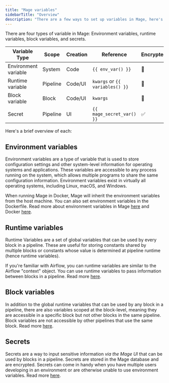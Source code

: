 ```yaml
---
title: "Mage variables"
sidebarTitle: "Overview"
description: "There are a few ways to set up variables in Mage, here's how you can use them to make the best pipelines the world has ever seen. 🌎"
---
```


There are four types of variable in Mage: Environment variables, runtime variables, block variables, and secrets.

| Variable Type        | Scope    | Creation | Reference                       | Encrypted |
| -------------------- | -------- | -------- | ------------------------------- | --------- |
| Environment variable | System   | Code     | `{{ env_var() }}`               | 🚫       |
| Runtime variable     | Pipeline | Code/UI  | `kwargs` or `{{ variables() }}` | 🚫       |
| Block variable       | Block    | Code/UI  | `kwargs`                        | 🚫       |
| Secret               | Pipeline | UI       | `{{ mage_secret_var() }}`       | ✅        |

Here's a brief overview of each:

## Environment variables

Environment variables are a type of variable that is used to store configuration settings and other system-level information for operating systems and applications. These variables are accessible to any process running on the system, which allows multiple programs to share the same configuration information. Environment variables exist in virtually all operating systems, including Linux, macOS, and Windows.

When running Mage in Docker, Mage will inherit the environment variables from the host machine. You can also set environment variables in the Dockerfile. Read more about environment variables in Mage [here](/development/variables/environment-variables) and Docker [here](https://docs.docker.com/compose/environment-variables/set-environment-variables/).

## Runtime variables

Runtime Variables are a set of global variables that can be used by every block in a pipeline. These are useful for storing constants shared by multiple blocks or constants whose value is determined at pipeline runtime (hence runtime variables).

If you're familiar with Airflow, you can runtime variables are similar to the Airflow "context" object. You can use runtime variables to pass information between blocks in a pipeline. Read more [here](/getting-started/runtime-variable).

## Block variables

In addition to the global runtime variables that can be used by any block in a pipeline, there are also variables scoped at the block-level, meaning they are accessible in a specific block but not other blocks in the same pipeline. Block variables are not accessible by other pipelines that use the same block. Read more [here](/development/variables/block-variables).

## Secrets

Secrets are a way to input sensitive information _via the Mage UI_ that can be used by blocks in a pipeline. Secrets are stored in the Mage database and are encrypted. Secrets can come in handy when you have multiple users developing in an environment or are otherwise unable to use environment variables. Read more [here](/development/variables/secrets).
